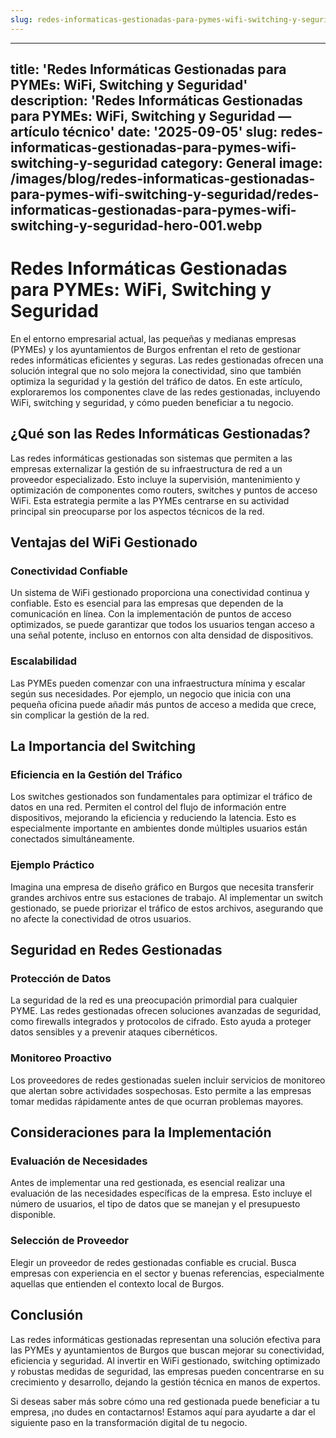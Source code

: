 ```yaml
---
slug: redes-informaticas-gestionadas-para-pymes-wifi-switching-y-seguridad
---
```












---
title: 'Redes Informáticas Gestionadas para PYMEs: WiFi, Switching y Seguridad'
description: 'Redes Informáticas Gestionadas para PYMEs: WiFi, Switching y Seguridad
  — artículo técnico'
date: '2025-09-05'
slug: redes-informaticas-gestionadas-para-pymes-wifi-switching-y-seguridad
category: General
image: /images/blog/redes-informaticas-gestionadas-para-pymes-wifi-switching-y-seguridad/redes-informaticas-gestionadas-para-pymes-wifi-switching-y-seguridad-hero-001.webp
---

# Redes Informáticas Gestionadas para PYMEs: WiFi, Switching y Seguridad

En el entorno empresarial actual, las pequeñas y medianas empresas (PYMEs) y los ayuntamientos de Burgos enfrentan el reto de gestionar redes informáticas eficientes y seguras. Las redes gestionadas ofrecen una solución integral que no solo mejora la conectividad, sino que también optimiza la seguridad y la gestión del tráfico de datos. En este artículo, exploraremos los componentes clave de las redes gestionadas, incluyendo WiFi, switching y seguridad, y cómo pueden beneficiar a tu negocio.

## ¿Qué son las Redes Informáticas Gestionadas?

Las redes informáticas gestionadas son sistemas que permiten a las empresas externalizar la gestión de su infraestructura de red a un proveedor especializado. Esto incluye la supervisión, mantenimiento y optimización de componentes como routers, switches y puntos de acceso WiFi. Esta estrategia permite a las PYMEs centrarse en su actividad principal sin preocuparse por los aspectos técnicos de la red.

## Ventajas del WiFi Gestionado

### Conectividad Confiable

Un sistema de WiFi gestionado proporciona una conectividad continua y confiable. Esto es esencial para las empresas que dependen de la comunicación en línea. Con la implementación de puntos de acceso optimizados, se puede garantizar que todos los usuarios tengan acceso a una señal potente, incluso en entornos con alta densidad de dispositivos.

### Escalabilidad

Las PYMEs pueden comenzar con una infraestructura mínima y escalar según sus necesidades. Por ejemplo, un negocio que inicia con una pequeña oficina puede añadir más puntos de acceso a medida que crece, sin complicar la gestión de la red.

## La Importancia del Switching

### Eficiencia en la Gestión del Tráfico

Los switches gestionados son fundamentales para optimizar el tráfico de datos en una red. Permiten el control del flujo de información entre dispositivos, mejorando la eficiencia y reduciendo la latencia. Esto es especialmente importante en ambientes donde múltiples usuarios están conectados simultáneamente.

### Ejemplo Práctico

Imagina una empresa de diseño gráfico en Burgos que necesita transferir grandes archivos entre sus estaciones de trabajo. Al implementar un switch gestionado, se puede priorizar el tráfico de estos archivos, asegurando que no afecte la conectividad de otros usuarios.

## Seguridad en Redes Gestionadas

### Protección de Datos

La seguridad de la red es una preocupación primordial para cualquier PYME. Las redes gestionadas ofrecen soluciones avanzadas de seguridad, como firewalls integrados y protocolos de cifrado. Esto ayuda a proteger datos sensibles y a prevenir ataques cibernéticos.

### Monitoreo Proactivo

Los proveedores de redes gestionadas suelen incluir servicios de monitoreo que alertan sobre actividades sospechosas. Esto permite a las empresas tomar medidas rápidamente antes de que ocurran problemas mayores.

## Consideraciones para la Implementación

### Evaluación de Necesidades

Antes de implementar una red gestionada, es esencial realizar una evaluación de las necesidades específicas de la empresa. Esto incluye el número de usuarios, el tipo de datos que se manejan y el presupuesto disponible.

### Selección de Proveedor

Elegir un proveedor de redes gestionadas confiable es crucial. Busca empresas con experiencia en el sector y buenas referencias, especialmente aquellas que entienden el contexto local de Burgos.

## Conclusión

Las redes informáticas gestionadas representan una solución efectiva para las PYMEs y ayuntamientos de Burgos que buscan mejorar su conectividad, eficiencia y seguridad. Al invertir en WiFi gestionado, switching optimizado y robustas medidas de seguridad, las empresas pueden concentrarse en su crecimiento y desarrollo, dejando la gestión técnica en manos de expertos.

Si deseas saber más sobre cómo una red gestionada puede beneficiar a tu empresa, ¡no dudes en contactarnos! Estamos aquí para ayudarte a dar el siguiente paso en la transformación digital de tu negocio.